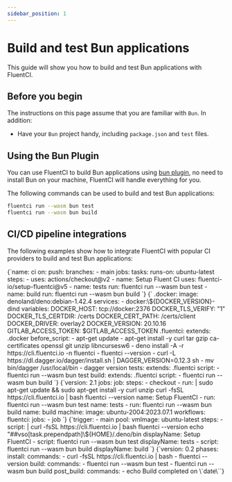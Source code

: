 ```yaml
---
sidebar_position: 1
---
```


# Build and test Bun applications

This guide will show you how to build and test Bun applications with FluentCI.

## Before you begin

The instructions on this page assume that you are familiar with `Bun`. In addition:

- Have your `Bun` project handy, including `package.json` and `test` files.

## Using the Bun Plugin

You can use FluentCI to build Bun applications using [bun plugin](https://github.com/fluent-ci-templates/bun-pipeline), no need to install Bun on your machine, FluentCI will handle everything for you.

The following commands can be used to build and test Bun applications:

```bash
fluentci run --wasm bun test
fluentci run --wasm bun build
```

## CI/CD pipeline integrations

The following examples show how to integrate FluentCI with popular CI providers to build and test Bun applications:


<Tabs>
  <TabItem value="gha" label="Github Actions">
    <CodeBlock language="yaml" title="ci.yml">
      {`name: ci
on:
  push:
    branches:
      - main
jobs:
  tasks:
    runs-on: ubuntu-latest
    steps:
      - uses: actions/checkout@v2
      - name: Setup Fluent CI
        uses: fluentci-io/setup-fluentci@v5
      - name: tests
        run: fluentci run --wasm bun test
      - name: build
        run: fluentci run --wasm bun build
        `}
    </CodeBlock>
  </TabItem>
  <TabItem value="gitlab" label="GitLab CI">
    <CodeBlock language="yaml" title=".gitlab-ci.yml">
      {`
.docker:
  image: denoland/deno:debian-1.42.4
  services:
    - docker:\${DOCKER_VERSION}-dind
  variables:
    DOCKER_HOST: tcp://docker:2376
    DOCKER_TLS_VERIFY: "1"
    DOCKER_TLS_CERTDIR: /certs
    DOCKER_CERT_PATH: /certs/client
    DOCKER_DRIVER: overlay2
    DOCKER_VERSION: 20.10.16
    GITLAB_ACCESS_TOKEN: $GITLAB_ACCESS_TOKEN
.fluentci:
  extends: .docker
  before_script:
    - apt-get update
    - apt-get install -y curl tar gzip ca-certificates openssl git unzip libncursesw6
    - deno install -A -r https://cli.fluentci.io -n fluentci 
    - fluentci --version 
    - curl -L https://dl.dagger.io/dagger/install.sh | DAGGER_VERSION=0.12.3 sh 
    - mv bin/dagger /usr/local/bin 
    - dagger version
tests:
  extends: .fluentci
  script: - fluentci run --wasm bun test
build:
  extends: .fluentci
  script: - fluentci run --wasm bun build
`}

</CodeBlock>
</TabItem>
<TabItem value="circleci" label="Circle CI">
<CodeBlock language="yaml" title=".circleci/config.yml">
{`version: 2.1
jobs:
  job:
    steps:
      - checkout
      - run: |
          sudo apt-get update && sudo apt-get install -y curl unzip
          curl -fsSL https://cli.fluentci.io | bash
          fluentci --version
        name: Setup FluentCI
      - run: fluentci run --wasm bun test
        name: tests
      - run: fluentci run --wasm bun build
        name: build
    machine:
      image: ubuntu-2004:2023.07.1
workflows:
  fluentci:
    jobs:
      - job
`}
</CodeBlock>
</TabItem>
<TabItem value="azure" label="Azure Pipelines">
<CodeBlock language="yaml" title="azure-pipelines.yml">
{`trigger:
  - main
pool:
  vmImage: ubuntu-latest
steps:
  - script: |
      curl -fsSL https://cli.fluentci.io | bash
      fluentci --version
      echo "##vso[task.prependpath]\${HOME}/.deno/bin
    displayName: Setup FluentCI
  - script: fluentci run --wasm bun test
    displayName: tests
  - script: fluentci run --wasm bun build
    displayName: build
`}
</CodeBlock>
</TabItem>
<TabItem value="aws" label="AWS CodePipeline">
<CodeBlock language="yaml" title="buildspec.yml">
{`version: 0.2
phases:
  install:
    commands:
      - curl -fsSL https://cli.fluentci.io | bash
      - fluentci --version
  build:
    commands:
      - fluentci run --wasm bun test
      - fluentci run --wasm bun build
  post_build:
    commands:
      - echo Build completed on \`date\``}
</CodeBlock>
</TabItem>
</Tabs>
